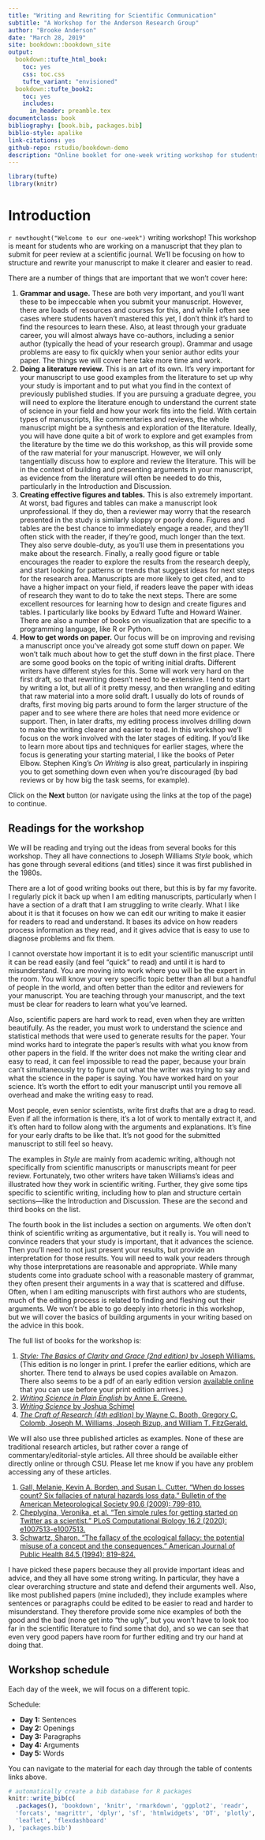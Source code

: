 ```yaml
--- 
title: "Writing and Rewriting for Scientific Communication"
subtitle: "A Workshop for the Anderson Research Group"
author: "Brooke Anderson"
date: "March 28, 2019"
site: bookdown::bookdown_site
output:
  bookdown::tufte_html_book:
    toc: yes
    css: toc.css
    tufte_variant: "envisioned"
  bookdown::tufte_book2:
    toc: yes
    includes:
      in_header: preamble.tex
documentclass: book
bibliography: [book.bib, packages.bib]
biblio-style: apalike
link-citations: yes
github-repo: rstudio/bookdown-demo
description: "Online booklet for one-week writing workshop for students in my research group."
---
```


```r
library(tufte)
library(knitr)
```

# Introduction

`r newthought("Welcome to our one-week")` writing workshop! This workshop is
meant for students who are working on a manuscript that they plan to submit for
peer review at a scientific journal. We'll be focusing on how to structure and
rewrite your manuscript to make it clearer and easier to read. 

There are a number of things that are important that we won't cover here: 

1. **Grammar and usage.** These are both very important, and you'll want these
to be impeccable when you submit your manuscript. However, there are loads of
resources and courses for this, and while I often see cases where students 
haven't mastered this yet, I don't think it's hard to find the resources to 
learn these. Also, at least through your graduate career, you will almost always
have co-authors, including a senior author (typically the head of your research 
group). Grammar and usage problems are easy to fix quickly when your senior author
edits your paper. The things we will cover here take more time and work. 
2. **Doing a literature review.** This is an art of its own. It's very important
for your manuscript to use good examples from the literature to set up why your
study is important and to put what you find in the context of previously
published studies. If you are pursuing a graduate degree, you will need to
explore the literature enough to understand the current state of science in your
field and how your work fits into the field. With certain types of manuscripts,
like commentaries and reviews, the whole manuscript might be a synthesis and
exploration of the literature. Ideally, you will have done quite a bit of 
work to explore and get examples from the literature by the time we do this 
workshop, as this will provide some of the raw material for your manuscript. 
However, we will only tangentially discuss how to explore and review the literature. 
This will be in the context of building and presenting arguments in your manuscript, 
as evidence from the literature will often be needed to do this, particularly in the
Introduction and Discussion.
3. **Creating effective figures and tables.** This is also extremely important. 
At worst, bad figures and tables can make a manuscript look unprofessional. If
they do, then a reviewer may worry that the research presented in the study is 
similarly sloppy or poorly done. Figures and tables are the best chance to immediately
engage a reader, and they'll often stick with the reader, if they're good, much 
longer than the text. They also serve double-duty, as you'll use 
them in presentations you make about the research. Finally, a really good figure or
table encourages the reader to explore the results from the research deeply, and 
start looking for patterns or trends that suggest ideas for next steps for the 
research area. Manuscripts are more likely to get cited, and to have a higher 
impact on your field, if readers leave the paper with ideas of research they want
to do to take the next steps. There are some excellent resources for learning how
to design and create figures and tables. I particularly like books by Edward Tufte
and Howard Wainer. There are also a number of books on visualization that are 
specific to a programming language, like R or Python.
4. **How to get words on paper.** Our focus will be on improving and
revising a manuscript once you've already got some stuff down on paper. We won't
talk much about how to get the stuff down in the first place. There are some
good books on the topic of writing initial drafts. Different writers have
different styles for this. Some will work very hard on the first draft, so that
rewriting doesn't need to be extensive. I tend to start by writing a lot, but
all of it pretty messy, and then wrangling and editing that raw
material into a more solid draft. I usually do lots of rounds of drafts,
first moving big parts around to form the larger structure of
the paper and to see where there are holes that need more evidence or support.
Then, in later drafts, my editing process involves drilling down to make
the writing clearer and easier to read. In this workshop we'll focus on the work
involved with the later stages of editing. If you'd like to learn more about
tips and techniques for earlier stages, where the focus is generating your
starting material, I like the books of Peter Elbow. Stephen King's *On Writing*
is also great, particularly in inspiring you to get something down even when 
you're discouraged (by bad reviews or by how big the task seems, for example).

Click on the **Next** button (or navigate using the
links at the top of the page) to continue.

## Readings for the workshop

We will be reading and trying out the ideas from several books for this
workshop. They all have connections to Joseph Williams *Style* book, which has
gone through several editions (and titles) since it was first published in the
1980s. 

There are a lot of good writing books out there, but this is by far my favorite. 
I regularly pick it back up when I am editing manuscripts, particularly when I have
a section of a draft that I am struggling to write clearly. What I like about it
is that it focuses on how we can edit our writing to make it easier for readers
to read and understand. It bases its advice on how readers process information as
they read, and it gives advice that is easy to use to diagnose problems and
fix them. 

I cannot overstate how important it is to edit your scientific manuscript until
it can be read easily (and feel "quick" to read) and until it is hard to
misunderstand. You are moving into work where you will be the expert in the
room. You will know your very specific topic better than all but a handful of
people in the world, and often better than the editor and reviewers 
for your manuscript. You are teaching through your manuscript, and the text 
must be clear for readers to learn what you've learned. 

Also, scientific papers are hard work to read, even when they are written
beautifully. As the reader, you must work to understand the science and
statistical methods that were used to generate results for the paper. Your mind
works hard to integrate the paper's results with what you know from other papers
in the field. If the writer does not make the writing clear and easy to read, it
can feel impossible to read the paper, because your brain can't simultaneously
try to figure out what the writer was trying to say and what the science in the
paper is saying. You have worked hard on your science. It's worth the effort to
edit your manuscript until you remove all overhead and make the writing easy to
read.

Most people, even senior scientists, write first drafts that are a
drag to read. Even if all the information is there, it's a lot of work to
mentally extract it, and it's often hard to follow along with the arguments and
explanations. It's fine for your early drafts to be like that. It's not good for
the submitted manuscript to still feel so heavy. 

The examples in *Style* are mainly from academic writing, although not 
specifically from scientific manuscripts or manuscripts meant for peer review. 
Fortunately, two other writers have taken Williams's ideas and illustrated 
how they work in scientific writing. Further, they give some tips specific to 
scientific writing, including how to plan and structure certain sections---like the
Introduction and Discussion. These are the second and third books on the list. 

The fourth book in the list includes a section on arguments. We often don't think of
scientific writing as argumentative, but it really is. You will need to convince
readers that your study is important, that it advances the science. Then you'll
need to not just present your results, but provide an interpretation for those
results. You will need to walk your readers through why those interpretations
are reasonable and appropriate. While many students come into graduate school
with a reasonable mastery of grammar, they often present their arguments in a
way that is scattered and diffuse. Often, when I am editing manuscripts with
first authors who are students, much of the editing process is related to
finding and fleshing out their arguments. We won't be able to go deeply into 
rhetoric in this workshop, but we will cover the basics of building arguments
in your writing based on the advice in this book.

The full list of books for the workshop is: 

1. [*Style: The Basics of Clarity and Grace (2nd edition)* by Joseph
Williams.](https://www.amazon.com/Style-Basics-Clarity-Grace-2nd/dp/0321330854/ref=sr_1_20?dchild=1&keywords=joseph+williams+style&qid=1594599265&s=books&sr=1-20)
(This edition is no longer in print. I prefer the earlier editions, which are
shorter. There tend to always be used copies available on Amazon. There also
seems to be a pdf of an early edition version [available
online](https://sites.duke.edu/niou/files/2014/07/WilliamsJosephM1990StyleTowardClarityandGrace.pdf)
that you can use before your print edition arrives.)
2. [*Writing Science in Plain English* by Anne E.
Greene.](https://www.amazon.com/Writing-Science-English-Chicago-Publishing/dp/022602637X/ref=sr_1_2?crid=3R5FVEBHLEE6M&dchild=1&keywords=writing+science+in+plain+english&qid=1594599082&sprefix=writing+science+in+p%2Caps%2C185&sr=8-2)
3. [*Writing Science* by Joshua
Schimel](https://www.amazon.com/Writing-Science-Papers-Proposals-Funded/dp/0199760241/ref=pd_sbs_14_2/140-7397953-6612456?_encoding=UTF8&pd_rd_i=0199760241&pd_rd_r=a18d3605-570b-4f9c-a9b7-560aab4c2f19&pd_rd_w=reAtV&pd_rd_wg=ldykT&pf_rd_p=bdc67ba8-ab69-42ee-b8d8-8f5336b36a83&pf_rd_r=6JENX0H17SA0SEH0B3SH&psc=1&refRID=6JENX0H17SA0SEH0B3SH)
4. [*The Craft of Research (4th edition)* by Wayne C. Booth, Gregory C.
Colomb, Joseph M. Williams, Joseph Bizup, and William T.
FitzGerald.](https://www.amazon.com/Research-Chicago-Writing-Editing-Publishing/dp/022623973X/ref=sr_1_2?dchild=1&keywords=craft+of+research&qid=1594599147&s=books&sr=1-2)

We will also use three published articles as examples. None of these are traditional research
articles, but rather cover a range of commentary/editorial-style articles. All three should be 
available either directly online or through CSU. Please let me know if you have any problem
accessing any of these articles.

1. [Gall, Melanie, Kevin A. Borden, and Susan L. Cutter. "When do losses count?
Six fallacies of natural hazards loss data." Bulletin of the American
Meteorological Society 90.6 (2009):
799-810.](https://journals.ametsoc.org/bams/article/90/6/799/59608/When-Do-Losses-Count-Six-Fallacies-of-Natural)
2. [Cheplygina, Veronika, et al. "Ten simple rules for getting started on
Twitter as a scientist." PLoS Computational Biology 16.2 (2020):
e1007513-e1007513.](https://journals.plos.org/ploscompbiol/article?id=10.1371/journal.pcbi.1007513)
3. [Schwartz, Sharon. "The fallacy of the ecological fallacy: the potential
misuse of a concept and the consequences." American Journal of Public Health
84.5 (1994):
819-824.](https://ajph.aphapublications.org/doi/abs/10.2105/AJPH.84.5.819)

I have picked these papers because they all provide important ideas and advice, and
they all have some strong writing. In particular, they have a clear overarching structure
and state and defend their arguments well. Also, like most published papers (mine included), 
they include examples where sentences or paragraphs could be edited to be easier to read
and harder to misunderstand. They therefore provide some nice examples of both the good and
the bad (none get into "the ugly", but you won't have to look too far in the scientific 
literature to find some that do), and so we can see that even very good papers have room
for further editing and try our hand at doing that. 

## Workshop schedule

Each day of the week, we will focus on a different topic.

Schedule: 

- **Day 1:** Sentences
- **Day 2:** Openings
- **Day 3:** Paragraphs
- **Day 4:** Arguments
- **Day 5:** Words

You can navigate to the material for each day through the table of contents links
above.




```r
# automatically create a bib database for R packages
knitr::write_bib(c(
  .packages(), 'bookdown', 'knitr', 'rmarkdown', 'ggplot2', 'readr',
  'forcats', 'magrittr', 'dplyr', 'sf', 'htmlwidgets', 'DT', 'plotly', 
  'leaflet', 'flexdashboard'
), 'packages.bib')
```

